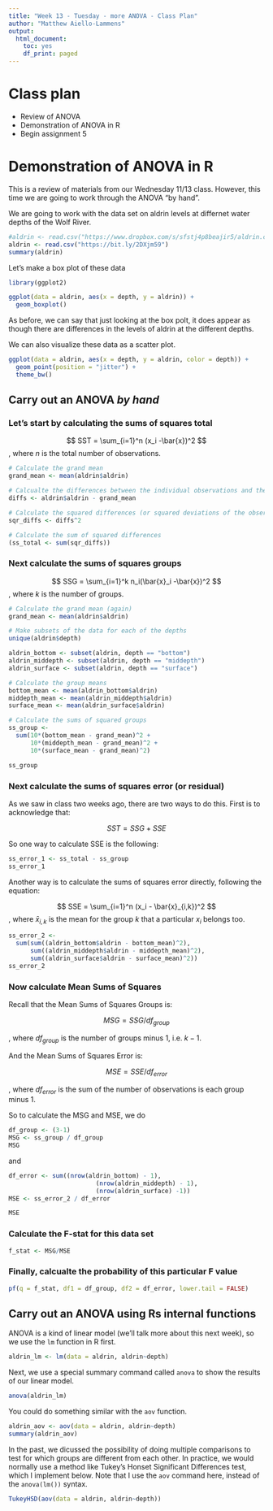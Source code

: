 ```yaml
---
title: "Week 13 - Tuesday - more ANOVA - Class Plan"
author: "Matthew Aiello-Lammens"
output:
  html_document:
    toc: yes
    df_print: paged
---
```


# Class plan

* Review of ANOVA
* Demonstration of ANOVA in R
* Begin assignment 5


# Demonstration of ANOVA in R

This is a review of materials from our Wednesday 11/13 class. 
However, this time we are going to work through the ANOVA "by hand".

We are going to work with the data set on aldrin levels at differnet water depths of the Wolf River.

```r
#aldrin <- read.csv("https://www.dropbox.com/s/sfstj4p8beajir5/aldrin.csv?dl=1")
aldrin <- read.csv("https://bit.ly/2DXjm59")
summary(aldrin)

```

Let's make a box plot of these data

```r
library(ggplot2)

ggplot(data = aldrin, aes(x = depth, y = aldrin)) +
  geom_boxplot()
```

As before, we can say that just looking at the box polt, it does appear as though there are differences in the levels of aldrin at the different depths.

We can also visualize these data as a scatter plot.

```r
ggplot(data = aldrin, aes(x = depth, y = aldrin, color = depth)) +
  geom_point(position = "jitter") +
  theme_bw()
```


## Carry out an ANOVA *by hand*

### Let's start by calculating the sums of squares total

$$
SST = \sum_{i=1}^n (x_i -\bar{x})^2
$$
, where *n* is the total number of observations.

```r
# Calculate the grand mean
grand_mean <- mean(aldrin$aldrin)

# Calcualte the differences between the individual observations and the grand mean
diffs <- aldrin$aldrin - grand_mean

# Calculate the squared differences (or squared deviations of the observations from the mean)
sqr_diffs <- diffs^2

# Calculate the sum of squared differences
(ss_total <- sum(sqr_diffs))

```


### Next calculate the sums of squares groups

$$
SSG = \sum_{i=1}^k n_i(\bar{x}_i -\bar{x})^2
$$
, where *k* is the number of groups.

```r
# Calculate the grand mean (again)
grand_mean <- mean(aldrin$aldrin)

# Make subsets of the data for each of the depths
unique(aldrin$depth)

aldrin_bottom <- subset(aldrin, depth == "bottom")
aldrin_middepth <- subset(aldrin, depth == "middepth")
aldrin_surface <- subset(aldrin, depth == "surface")

# Calculate the group means
bottom_mean <- mean(aldrin_bottom$aldrin)
middepth_mean <- mean(aldrin_middepth$aldrin)
surface_mean <- mean(aldrin_surface$aldrin)

# Calculate the sums of squared groups
ss_group <-
  sum(10*(bottom_mean - grand_mean)^2 +
      10*(middepth_mean - grand_mean)^2 +
      10*(surface_mean - grand_mean)^2)

ss_group

```


### Next calculate the sums of squares error (or residual)

As we saw in class two weeks ago, there are two ways to do this. First is to acknowledge that:

$$
SST = SSG + SSE
$$

So one way to calculate SSE is the following:

```r
ss_error_1 <- ss_total - ss_group
ss_error_1
```

Another way is to calculate the sums of squares error directly, following the equation:

$$
SSE = \sum_{i=1}^n (x_i - \bar{x}_{i,k})^2 
$$
, where $\bar{x}_{i,k}$ is the mean for the group $k$ that a particular $x_i$ belongs too.

```r
ss_error_2 <-
  sum(sum((aldrin_bottom$aldrin - bottom_mean)^2),
      sum((aldrin_middepth$aldrin - middepth_mean)^2),
      sum((aldrin_surface$aldrin - surface_mean)^2))
ss_error_2
```

### Now calculate Mean Sums of Squares

Recall that the Mean Sums of Squares Groups is:

$$
MSG = SSG / df_{group}
$$

, where $df_{group}$ is the number of groups minus 1, i.e. $k-1$.

And the Mean Sums of Squares Error is:

$$
MSE = SSE / df_{error}
$$

, where $df_{error}$ is the sum of the number of observations is each group minus 1.

So to calculate the MSG and MSE, we do

```r
df_group <- (3-1)
MSG <- ss_group / df_group
MSG
```

and

```r
df_error <- sum((nrow(aldrin_bottom) - 1),
                        (nrow(aldrin_middepth) - 1),
                        (nrow(aldrin_surface) -1))
MSE <- ss_error_2 / df_error

MSE
```


### Calculate the F-stat for this data set

```r
f_stat <- MSG/MSE
```

### Finally, calcualte the probability of this particular F value

```r
pf(q = f_stat, df1 = df_group, df2 = df_error, lower.tail = FALSE)
```



## Carry out an ANOVA using Rs internal functions

ANOVA is a kind of linear model (we'll talk more about this next week), so we use the `lm` function in R first.

```r
aldrin_lm <- lm(data = aldrin, aldrin~depth)
```

Next, we use a special summary command called `anova` to show the results of our linear model.

```r
anova(aldrin_lm)
```

You could do something similar with the `aov` function. 

```r
aldrin_aov <- aov(data = aldrin, aldrin~depth)
summary(aldrin_aov)
```



In the past, we dicussed the possibility of doing multiple comparisons to test for which groups are different from each other.
In practice, we would normally use a method like Tukey's Honset Significant Differences test, which I implement below. Note that I use the `aov` command here, instead of the `anova(lm())` syntax. 

```r
TukeyHSD(aov(data = aldrin, aldrin~depth))
```


